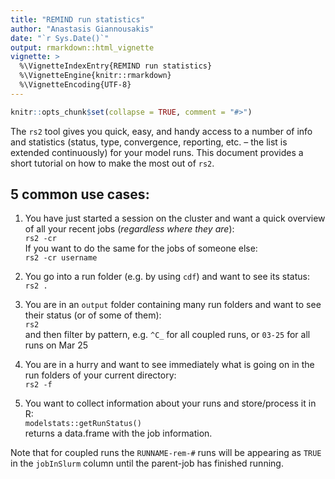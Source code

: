 ```yaml
---
title: "REMIND run statistics"
author: "Anastasis Giannousakis"
date: "`r Sys.Date()`"
output: rmarkdown::html_vignette
vignette: >
  %\VignetteIndexEntry{REMIND run statistics}
  %\VignetteEngine{knitr::rmarkdown}
  %\VignetteEncoding{UTF-8}
---
```


```r
knitr::opts_chunk$set(collapse = TRUE, comment = "#>")
```

The `rs2` tool gives you quick, easy, and handy access to a number of info and statistics (status, type, convergence, reporting, etc. -- the list is extended continuously) for your model runs. This document provides a short tutorial on how to make the most out of `rs2`. 

## 5 common use cases:



1. You have just started a session on the cluster and want a quick overview of all your recent jobs (_regardless where they are_):  
```  rs2 -cr  ```  
If you want to do the same for the jobs of someone else:  
`rs2 -cr username`  

2. You go into a run folder (e.g. by using `cdf`) and want to see its status:  
```rs2 .```  

3. You are in an `output` folder containing many run folders and want to see their status (or of some of them):  
`rs2`  
and then filter by pattern, e.g. `^C_` for all coupled runs, or `03-25` for all runs on Mar 25  

4. You are in a hurry and want to see immediately what is going on in the run folders of your current directory:  
`rs2 -f`  

5. You want to collect information about your runs and store/process it in R:  
`modelstats::getRunStatus()`  
returns a data.frame with the job information.

Note that for coupled runs the `RUNNAME-rem-#` runs will be appearing as `TRUE` in the `jobInSlurm` column until the parent-job has finished running.
